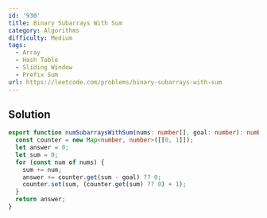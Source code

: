 ```yaml
---
id: '930'
title: Binary Subarrays With Sum
category: Algorithms
difficulty: Medium
tags:
  - Array
  - Hash Table
  - Sliding Window
  - Prefix Sum
url: https://leetcode.com/problems/binary-subarrays-with-sum
---
```


## Solution

```typescript filename="solution.ts" copy
export function numSubarraysWithSum(nums: number[], goal: number): number {
  const counter = new Map<number, number>([[0, 1]]);
  let answer = 0;
  let sum = 0;
  for (const num of nums) {
    sum += num;
    answer += counter.get(sum - goal) ?? 0;
    counter.set(sum, (counter.get(sum) ?? 0) + 1);
  }
  return answer;
}
```
